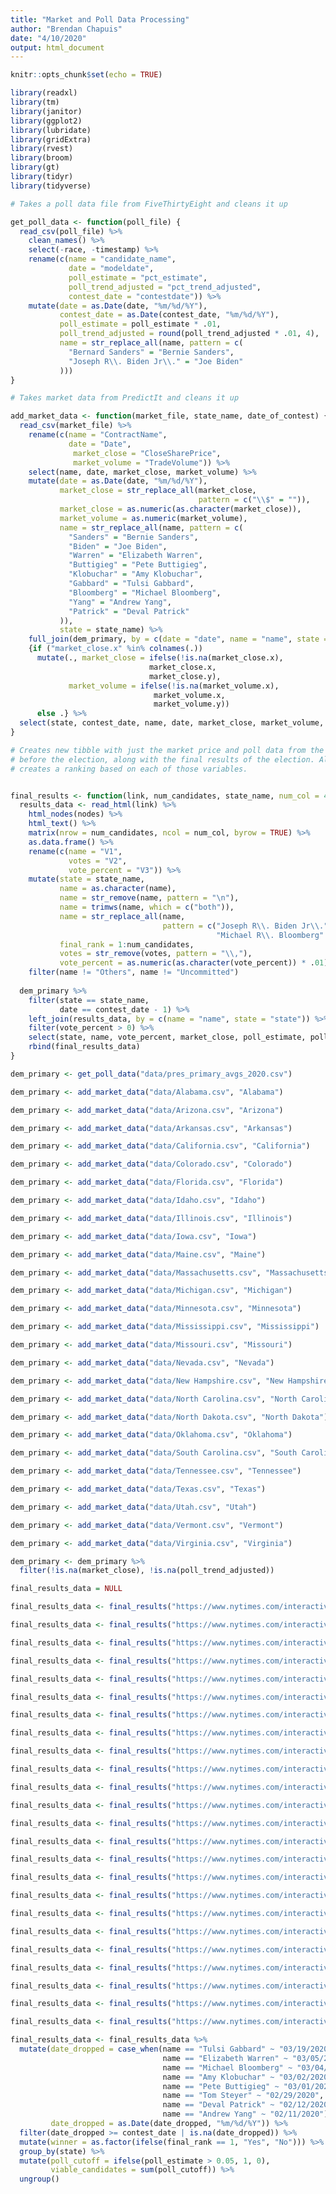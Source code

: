 ```yaml
---
title: "Market and Poll Data Processing"
author: "Brendan Chapuis"
date: "4/10/2020"
output: html_document
---
```


```r
knitr::opts_chunk$set(echo = TRUE)
```

```r

library(readxl)
library(tm)
library(janitor)
library(ggplot2)
library(lubridate)
library(gridExtra)
library(rvest)
library(broom)
library(gt)
library(tidyr)
library(tidyverse)

```


```r

# Takes a poll data file from FiveThirtyEight and cleans it up

get_poll_data <- function(poll_file) {
  read_csv(poll_file) %>% 
    clean_names() %>%
    select(-race, -timestamp) %>% 
    rename(c(name = "candidate_name",
             date = "modeldate",
             poll_estimate = "pct_estimate",
             poll_trend_adjusted = "pct_trend_adjusted",
             contest_date = "contestdate")) %>% 
    mutate(date = as.Date(date, "%m/%d/%Y"),
           contest_date = as.Date(contest_date, "%m/%d/%Y"),
           poll_estimate = poll_estimate * .01,
           poll_trend_adjusted = round(poll_trend_adjusted * .01, 4),
           name = str_replace_all(name, pattern = c(
             "Bernard Sanders" = "Bernie Sanders",
             "Joseph R\\. Biden Jr\\." = "Joe Biden"
           )))
}

# Takes market data from PredictIt and cleans it up

add_market_data <- function(market_file, state_name, date_of_contest) {
  read_csv(market_file) %>% 
    rename(c(name = "ContractName",
             date = "Date",
              market_close = "CloseSharePrice", 
              market_volume = "TradeVolume")) %>% 
    select(name, date, market_close, market_volume) %>%
    mutate(date = as.Date(date, "%m/%d/%Y"),
           market_close = str_replace_all(market_close, 
                                          pattern = c("\\$" = "")),
           market_close = as.numeric(as.character(market_close)),
           market_volume = as.numeric(market_volume),
           name = str_replace_all(name, pattern = c(
             "Sanders" = "Bernie Sanders",
             "Biden" = "Joe Biden",
             "Warren" = "Elizabeth Warren",
             "Buttigieg" = "Pete Buttigieg",
             "Klobuchar" = "Amy Klobuchar",
             "Gabbard" = "Tulsi Gabbard",
             "Bloomberg" = "Michael Bloomberg",
             "Yang" = "Andrew Yang",
             "Patrick" = "Deval Patrick"
           )),
           state = state_name) %>% 
    full_join(dem_primary, by = c(date = "date", name = "name", state = "state")) %>% 
    {if ("market_close.x" %in% colnames(.)) 
      mutate(., market_close = ifelse(!is.na(market_close.x), 
                               market_close.x, 
                               market_close.y),
             market_volume = ifelse(!is.na(market_volume.x), 
                                market_volume.x, 
                                market_volume.y)) 
      else .} %>% 
  select(state, contest_date, name, date, market_close, market_volume, poll_estimate, poll_trend_adjusted)
}

# Creates new tibble with just the market price and poll data from the day
# before the election, along with the final results of the election. Also
# creates a ranking based on each of those variables.


final_results <- function(link, num_candidates, state_name, num_col = 4, nodes = ".e-name-display , .e-percent-val , .e-votes-display, .e-del-display") {
  results_data <- read_html(link) %>% 
    html_nodes(nodes) %>%
    html_text() %>%
    matrix(nrow = num_candidates, ncol = num_col, byrow = TRUE) %>% 
    as.data.frame() %>% 
    rename(c(name = "V1",
             votes = "V2",
             vote_percent = "V3")) %>%
    mutate(state = state_name,
           name = as.character(name),
           name = str_remove(name, pattern = "\n"),
           name = trimws(name, which = c("both")),
           name = str_replace_all(name, 
                                  pattern = c("Joseph R\\. Biden Jr\\." = "Joe Biden",
                                              "Michael R\\. Bloomberg" = "Michael Bloomberg")),
           final_rank = 1:num_candidates,
           votes = str_remove(votes, pattern = "\\,"),
           vote_percent = as.numeric(as.character(vote_percent)) * .01) %>% 
    filter(name != "Others", name != "Uncommitted")
  
  dem_primary %>%
    filter(state == state_name,
           date == contest_date - 1) %>% 
    left_join(results_data, by = c(name = "name", state = "state")) %>% 
    filter(vote_percent > 0) %>% 
    select(state, name, vote_percent, market_close, poll_estimate, poll_trend_adjusted, final_rank, contest_date) %>% 
    rbind(final_results_data)
}


```

```r

dem_primary <- get_poll_data("data/pres_primary_avgs_2020.csv")

dem_primary <- add_market_data("data/Alabama.csv", "Alabama")

dem_primary <- add_market_data("data/Arizona.csv", "Arizona")

dem_primary <- add_market_data("data/Arkansas.csv", "Arkansas")

dem_primary <- add_market_data("data/California.csv", "California")

dem_primary <- add_market_data("data/Colorado.csv", "Colorado")

dem_primary <- add_market_data("data/Florida.csv", "Florida")

dem_primary <- add_market_data("data/Idaho.csv", "Idaho")

dem_primary <- add_market_data("data/Illinois.csv", "Illinois")

dem_primary <- add_market_data("data/Iowa.csv", "Iowa")

dem_primary <- add_market_data("data/Maine.csv", "Maine")

dem_primary <- add_market_data("data/Massachusetts.csv", "Massachusetts")

dem_primary <- add_market_data("data/Michigan.csv", "Michigan")

dem_primary <- add_market_data("data/Minnesota.csv", "Minnesota")

dem_primary <- add_market_data("data/Mississippi.csv", "Mississippi")

dem_primary <- add_market_data("data/Missouri.csv", "Missouri")

dem_primary <- add_market_data("data/Nevada.csv", "Nevada")

dem_primary <- add_market_data("data/New Hampshire.csv", "New Hampshire")

dem_primary <- add_market_data("data/North Carolina.csv", "North Carolina")

dem_primary <- add_market_data("data/North Dakota.csv", "North Dakota")

dem_primary <- add_market_data("data/Oklahoma.csv", "Oklahoma")

dem_primary <- add_market_data("data/South Carolina.csv", "South Carolina")

dem_primary <- add_market_data("data/Tennessee.csv", "Tennessee")

dem_primary <- add_market_data("data/Texas.csv", "Texas")

dem_primary <- add_market_data("data/Utah.csv", "Utah")

dem_primary <- add_market_data("data/Vermont.csv", "Vermont")

dem_primary <- add_market_data("data/Virginia.csv", "Virginia")

dem_primary <- dem_primary %>% 
  filter(!is.na(market_close), !is.na(poll_trend_adjusted))

```

```r

final_results_data = NULL

final_results_data <- final_results("https://www.nytimes.com/interactive/2020/02/11/us/elections/results-new-hampshire-primary-election.html", 35, "New Hampshire")

final_results_data <- final_results("https://www.nytimes.com/interactive/2020/02/22/us/elections/results-nevada-caucus.html", 13, "Nevada")

final_results_data <- final_results("https://www.nytimes.com/interactive/2020/03/03/us/elections/results-alabama-president-democrat-primary-election.html", 15, "Alabama")

final_results_data <- final_results("https://www.nytimes.com/interactive/2020/03/03/us/elections/results-massachusetts-president-democrat-primary-election.html", 16, "Massachusetts")

final_results_data <- final_results("https://www.nytimes.com/interactive/2020/03/17/us/elections/results-arizona-president-democrat-primary-election.html", 18, "Arizona")

final_results_data <- final_results("https://www.nytimes.com/interactive/2020/03/03/us/elections/results-arkansas-primary-elections.html", 18, "Arkansas", num_col = 3)

final_results_data <- final_results("https://www.nytimes.com/interactive/2020/03/03/us/elections/results-california-primary-elections.html", 32, "California", num_col = 3)

final_results_data <- final_results("https://www.nytimes.com/interactive/2020/03/03/us/elections/results-colorado-president-democrat-primary-election.html", 15, "Colorado")

final_results_data <- final_results("https://www.nytimes.com/interactive/2020/03/17/us/elections/results-florida-president-democrat-primary-election.html", 16, "Florida")

final_results_data <- final_results("https://www.nytimes.com/interactive/2020/03/10/us/elections/results-idaho-president-democrat-primary-election.html?action=click&module=ELEX_results&pgtype=Interactive&region=StateNavigation", 17, "Idaho", num_col = 3)

final_results_data <- final_results("https://www.nytimes.com/interactive/2020/03/17/us/elections/results-illinois-primary-elections.html", 13, "Illinois", nodes = ".e-has-image .e-name-display , .e-del-display , .e-has-image .e-percent-val , .e-has-image .e-votes-display")

final_results_data <- final_results("https://www.nytimes.com/interactive/2020/03/03/us/elections/results-maine-primary-elections.html", 12, "Maine", num_col = 3)

final_results_data <- final_results("https://www.nytimes.com/interactive/2020/03/10/us/elections/results-michigan-president-democrat-primary-election.html", 16, "Michigan")

final_results_data <- final_results("https://www.nytimes.com/interactive/2020/03/03/us/elections/results-minnesota-president-democrat-primary-election.html", 16, "Minnesota")

final_results_data <- final_results("https://www.nytimes.com/interactive/2020/03/10/us/elections/results-missouri-president-democrat-primary-election.html", 23, "Missouri")

final_results_data <- final_results("https://www.nytimes.com/interactive/2020/03/03/us/elections/results-oklahoma-president-democrat-primary-election.html", 14, "Oklahoma")

final_results_data <- final_results("https://www.nytimes.com/interactive/2020/02/29/us/elections/results-south-carolina-primary-election.html", 12, "South Carolina")

final_results_data <- final_results("https://www.nytimes.com/interactive/2020/03/03/us/elections/results-tennessee-president-democrat-primary-election.html", 16, "Tennessee")

final_results_data <- final_results("https://www.nytimes.com/interactive/2020/03/03/us/elections/results-utah-president-democrat-primary-election.html", 16, "Utah")

final_results_data <- final_results("https://www.nytimes.com/interactive/2020/03/03/us/elections/results-vermont-president-democrat-primary-election.html", 13, "Vermont")

final_results_data <- final_results("https://www.nytimes.com/interactive/2020/03/03/us/elections/results-virginia-president-democrat-primary-election.html", 14, "Virginia")

final_results_data <- final_results("https://www.nytimes.com/interactive/2020/03/03/us/elections/results-texas-primary-elections.html", 29, "Texas", num_col = 3)

final_results_data <- final_results("https://www.nytimes.com/interactive/2020/03/10/us/elections/results-mississippi-primary-elections.html", 10, num_col = 3, "Mississippi", nodes = ".e-has-image .e-name-display , .e-has-image .e-percent-val , .e-has-image .e-votes-display")

final_results_data <- final_results("https://www.nytimes.com/interactive/2020/03/03/us/elections/results-north-carolina-primary-elections.html", 21, num_col = 3, "North Carolina")

final_results_data <- final_results_data %>%
  mutate(date_dropped = case_when(name == "Tulsi Gabbard" ~ "03/19/2020",
                                  name == "Elizabeth Warren" ~ "03/05/2020",
                                  name == "Michael Bloomberg" ~ "03/04/2020",
                                  name == "Amy Klobuchar" ~ "03/02/2020",
                                  name == "Pete Buttigieg" ~ "03/01/2020",
                                  name == "Tom Steyer" ~ "02/29/2020",
                                  name == "Deval Patrick" ~ "02/12/2020",
                                  name == "Andrew Yang" ~ "02/11/2020"),
         date_dropped = as.Date(date_dropped, "%m/%d/%Y")) %>%
  filter(date_dropped >= contest_date | is.na(date_dropped)) %>%
  mutate(winner = as.factor(ifelse(final_rank == 1, "Yes", "No"))) %>%
  group_by(state) %>%
  mutate(poll_cutoff = ifelse(poll_estimate > 0.05, 1, 0),
         viable_candidates = sum(poll_cutoff)) %>%
  ungroup()

```
